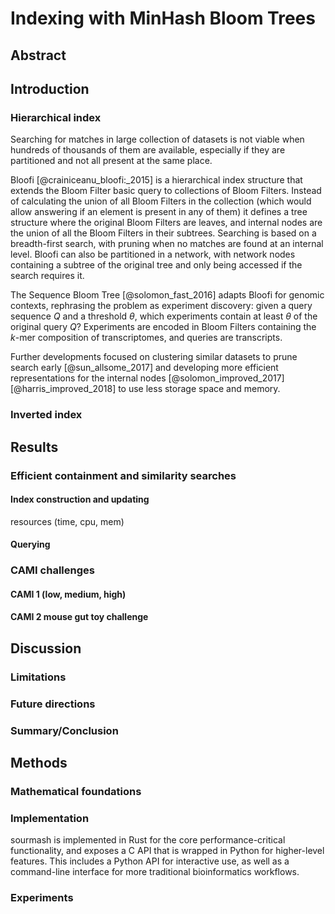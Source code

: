# Indexing with MinHash Bloom Trees

\chaptermark {MHBT}

## Abstract

## Introduction

### Hierarchical index

<!-- 'k-mer aggregative methods in (marchet 2019)' -->

Searching for matches in large collection of datasets is not viable when hundreds of thousands of
them are available,
especially if they are partitioned and not all present at the same place.

Bloofi [@crainiceanu_bloofi:_2015] is a hierarchical index structure that
extends the Bloom Filter basic query to collections of Bloom Filters.
Instead of calculating the union of all Bloom Filters in the collection
(which would allow answering if an element is present in any of them)
it defines a tree structure where the original Bloom Filters are leaves,
and internal nodes are the union of all the Bloom Filters in their subtrees.
Searching is based on a breadth-first search,
with pruning when no matches are found at an internal level.
Bloofi can also be partitioned in a network,
with network nodes containing a subtree of the original tree and only being
accessed if the search requires it.

The Sequence Bloom Tree [@solomon_fast_2016] adapts Bloofi for genomic contexts,
rephrasing the problem as experiment discovery:
given a query sequence $Q$ and a threshold $\theta$,
which experiments contain at least $\theta$ of the original query $Q$?
Experiments are encoded in Bloom Filters containing the $k$-mer composition of transcriptomes,
and queries are transcripts.

Further developments focused on clustering similar datasets to prune search
early [@sun_allsome_2017] and developing more efficient representations for the
internal nodes [@solomon_improved_2017] [@harris_improved_2018] to use less
storage space and memory.

### Inverted index

<!-- 'color- aggregative methods in (marchet 2019)' -->

<!--
- a map of hash -> list of dataset IDs
- differs from kraken: it collapses the list of dataset IDs to the LCA,
  which decreases precision and sensitivity when more datasets are used
  (see dasko 2018)
- Mantis is also an inverted index (hash -> color), where 'color' encodes
  a subset of the datasets
-->

## Results

### Efficient containment and similarity searches

#### Index construction and updating

resources (time, cpu, mem)
<!--

- sourmash indices benefit from more data. Inverted index

-->

#### Querying

<!--
COST (cost of single thread)
-->

### CAMI challenges

<!--

Intro: what is CAMI, what it provides:
- challenges provide gold standards (what is expected to be in the sample)
- standardized tools for profiling performance comparisons (OPAL)

-->

#### CAMI 1 (low, medium, high)

<!--
- Already published, but results are for older/outdated tools
- still a good benchmark (because gold standards are available)
- low and medium datasets have viruses, which are not in sourmash indices
-->

#### CAMI 2 mouse gut toy challenge

<!--
- new CAMI challenges, with short and long reads (pacbio)
- toy challenge is calibration: gold standard available
- CAMI provides results for other tools

CAMI 2 refseq database also doesn't have viruses...

- sourmash gather:
-->

## Discussion

### Limitations

<!--
Viruses (scaled minhash too small).
  mash screen solves this by going for sensitivity (at the cost of precision),
  possible solution: scaled+num hashes, but would only allow mash screen-like method


-->

### Future directions

<!--
- Better localization in SBT
   * or go full HowDe SBT
- batch_insert for SBT, insert_one for Inverted Index
- Other indices
  * Fundamentally a scaled minhash is a subset of the k-mer composition of a
  dataset, so any index from https://www.biorxiv.org/content/10.1101/866756v1
  ("Data structures based on k-mers for querying large collections of sequencing datasets")
  can be used to scale,
  and given that gather is defined over a collection of signatures the indices
  can also be used to improve gather performance.
- gather assigns hashes to best matches ("winner-takes-all"). Other approaches
  will be needed to disambiguate matches further
- sourmash is currently single threaded, but that's an implementation detail.
  Parallel queries are possible (in a shared read-only index)
-->

### Summary/Conclusion

## Methods

### Mathematical foundations

### Implementation

sourmash is implemented in Rust for the core performance-critical functionality,
and exposes a C API that is wrapped in Python for higher-level features.
This includes a Python API for interactive use,
as well as a command-line interface for more traditional bioinformatics workflows.

### Experiments
